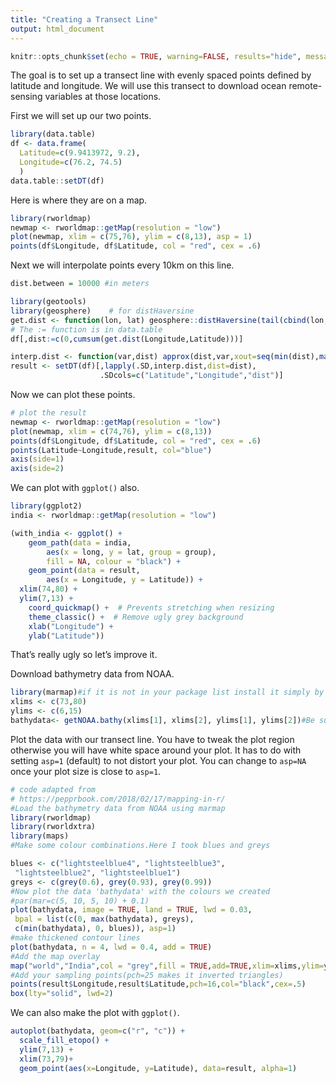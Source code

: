 ```yaml
---
title: "Creating a Transect Line"
output: html_document
---
```


```r
knitr::opts_chunk$set(echo = TRUE, warning=FALSE, results="hide", message=FALSE, cache=TRUE, fig.align="center")
```

The goal is to set up a transect line with evenly spaced points defined by latitude and longitude. We will use this transect to download ocean remote-sensing variables at those locations.

First we will set up our two points.

```r
library(data.table)
df <- data.frame(
  Latitude=c(9.9413972, 9.2),
  Longitude=c(76.2, 74.5)
  )
data.table::setDT(df)
```

Here is where they are on a map.

```r
library(rworldmap)
newmap <- rworldmap::getMap(resolution = "low")
plot(newmap, xlim = c(75,76), ylim = c(8,13), asp = 1)
points(df$Longitude, df$Latitude, col = "red", cex = .6)
```

Next we will interpolate points every 10km on this line.
```r
dist.between = 10000 #in meters

library(geotools)
library(geosphere)    # for distHaversine
get.dist <- function(lon, lat) geosphere::distHaversine(tail(cbind(lon,lat),-1), head(cbind(lon,lat),-1))
# The := function is in data.table
df[,dist:=c(0,cumsum(get.dist(Longitude,Latitude)))]

interp.dist <- function(var,dist) approx(dist,var,xout=seq(min(dist),max(dist),by=dist.between))$y
result <- setDT(df)[,lapply(.SD,interp.dist,dist=dist), 
                    .SDcols=c("Latitude","Longitude","dist")]
```

Now we can plot these points.

```r
# plot the result
newmap <- rworldmap::getMap(resolution = "low")
plot(newmap, xlim = c(74,76), ylim = c(8,13))
points(df$Longitude, df$Latitude, col = "red", cex = .6)
points(Latitude~Longitude,result, col="blue")
axis(side=1)
axis(side=2)
```

We can plot with `ggplot()` also.

```r
library(ggplot2)
india <- rworldmap::getMap(resolution = "low")

(with_india <- ggplot() +
	geom_path(data = india, 
		aes(x = long, y = lat, group = group),
		fill = NA, colour = "black") + 
	geom_point(data = result, 
		aes(x = Longitude, y = Latitude)) +
  xlim(74,80) +
  ylim(7,13) +
	coord_quickmap() +  # Prevents stretching when resizing
	theme_classic() +  # Remove ugly grey background
	xlab("Longitude") +
	ylab("Latitude"))
```

That's really ugly so let's improve it.

Download bathymetry data from NOAA.

```r
library(marmap)#if it is not in your package list install it simply by marmap on the dialog box
xlims <- c(73,80)
ylims <- c(6,15)
bathydata<- getNOAA.bathy(xlims[1], xlims[2], ylims[1], ylims[2])#Be sure the locations are same
```

Plot the data with our transect line. You have to tweak the plot region otherwise you will have white space around your plot. It has to do with setting `asp=1` (default) to not distort your plot. You can change to `asp=NA` once your plot size is close to `asp=1`.

```r
# code adapted from 
# https://pepprbook.com/2018/02/17/mapping-in-r/
#Load the bathymetry data from NOAA using marmap
library(rworldmap)
library(rworldxtra)
library(maps)
#Make some colour combinations.Here I took blues and greys

blues <- c("lightsteelblue4", "lightsteelblue3",
 "lightsteelblue2", "lightsteelblue1")
greys <- c(grey(0.6), grey(0.93), grey(0.99))
#Now plot the data 'bathydata' with the colours we created
#par(mar=c(5, 10, 5, 10) + 0.1)
plot(bathydata, image = TRUE, land = TRUE, lwd = 0.03,
 bpal = list(c(0, max(bathydata), greys),
 c(min(bathydata), 0, blues)), asp=1)
#make thickened contour lines
plot(bathydata, n = 4, lwd = 0.4, add = TRUE)
#Add the map overlay
map("world","India",col = "grey",fill = TRUE,add=TRUE,xlim=xlims,ylim=ylims, lwd=2)
#Add your sampling points(pch=25 makes it inverted triangles)
points(result$Longitude,result$Latitude,pch=16,col="black",cex=.5)
box(lty="solid", lwd=2)
```

We can also make the plot with `ggplot()`.

```r
autoplot(bathydata, geom=c("r", "c")) + 
  scale_fill_etopo() +
  ylim(7,13) +
  xlim(73,79)+
  geom_point(aes(x=Longitude, y=Latitude), data=result, alpha=1)
```